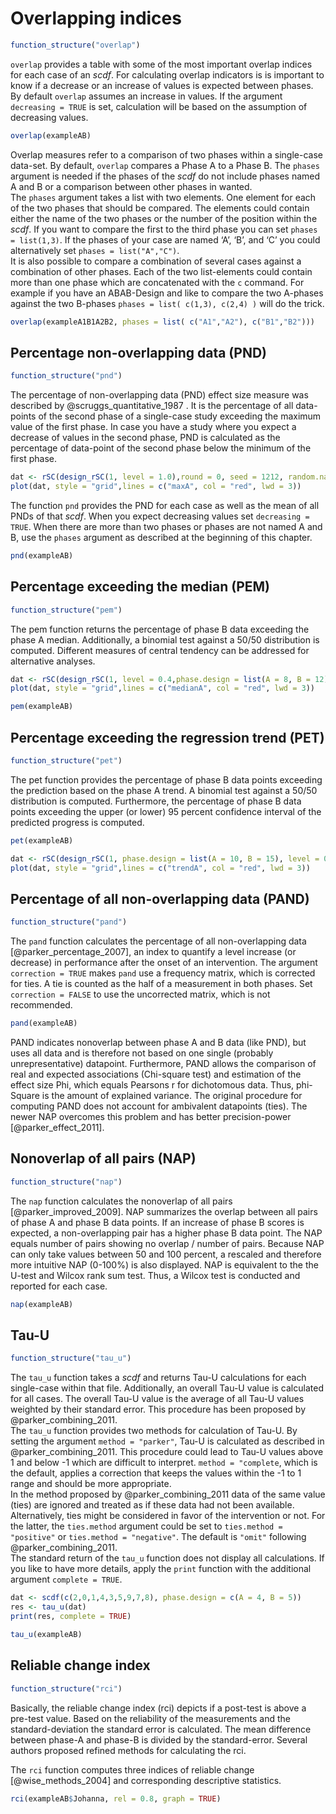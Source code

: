
# Overlapping indices

```r
function_structure("overlap")
```

`overlap` provides a table with some of the most important overlap indices for each case of an *scdf*. For calculating overlap indicators is is important to know if a decrease or an increase of values is expected between phases. By default `overlap` assumes an increase in values. If the argument `decreasing = TRUE` is set, calculation will be based on the assumption of decreasing values.  

```r
overlap(exampleAB)
```


Overlap measures refer to a comparison of two phases within a single-case data-set. By default, `overlap` compares a Phase A to a Phase B. The `phases` argument is needed if the phases of the *scdf* do not include phases named A and B or a comparison between other phases in wanted.  
The `phases` argument takes a list with two elements. One element for each of the two phases that should be compared. The elements could contain either the name of the two phases or the number of the position within the *scdf*. If you want to compare the first to the third phase you can set `phases = list(1,3)`. If the phases of your case are named 'A', 'B', and 'C' you could alternatively set `phases = list("A","C")`.  
It is also possible to compare a combination of several cases against a combination of other phases. Each of the two list-elements could contain more than one phase which are concatenated with the `c` command. For example if you have an ABAB-Design and like to compare the two A-phases against the two B-phases `phases = list( c(1,3), c(2,4) )` will do the trick.

```r
overlap(exampleA1B1A2B2, phases = list( c("A1","A2"), c("B1","B2")))
```

## Percentage non-overlapping data (PND)

```r
function_structure("pnd")
```

The percentage of non-overlapping data (PND) effect size measure was described by @scruggs_quantitative_1987 . It is the percentage of all data-points of the second phase of a single-case study exceeding the maximum value of the first phase. In case you have a study where you expect a decrease of values in the  second phase, PND is calculated as the percentage of data-point of the second phase below the minimum of the first phase.  

```r
dat <- rSC(design_rSC(1, level = 1.0),round = 0, seed = 1212, random.names = "male")
plot(dat, style = "grid",lines = c("maxA", col = "red", lwd = 3))
```

The function `pnd` provides the PND for each case as well as the mean of all PNDs of that _scdf_. When you expect decreasing values set `decreasing = TRUE`. When there are more than two phases or phases are not named A and B, use the `phases` argument as described at the beginning of this chapter.

```r
pnd(exampleAB)
```

## Percentage exceeding the median (PEM)

```r
function_structure("pem")
```

The pem function returns the percentage of phase B data exceeding the phase A median. Additionally, a binomial test against a 50/50 distribution is computed. Different measures of central tendency can be addressed for alternative analyses.

```r
dat <- rSC(design_rSC(1, level = 0.4,phase.design = list(A = 8, B = 12)), round = 0, seed = 1232, random.names = "male")
plot(dat, style = "grid",lines = c("medianA", col = "red", lwd = 3))
```


```r
pem(exampleAB)
```

## Percentage exceeding the regression trend (PET)

```r
function_structure("pet")
```

The pet function provides the percentage of phase B data points exceeding the prediction based on the phase A trend. A binomial test against a 50/50 distribution is computed. Furthermore, the percentage of phase B data points exceeding the upper (or lower) 95 percent confidence interval of the predicted progress is computed.

```r
pet(exampleAB)
```


```r
dat <- rSC(design_rSC(1, phase.design = list(A = 10, B = 15), level = 0.4),round = 0, seed = 9871, random.names = "female")
plot(dat, style = "grid",lines = c("trendA", col = "red", lwd = 3))
```

## Percentage of all non-overlapping data (PAND)

```r
function_structure("pand")
```

The `pand` function calculates the percentage of all non-overlapping data [@parker_percentage_2007], an index to quantify a level increase (or decrease) in performance after the onset of an intervention. The argument `correction = TRUE` makes `pand` use a frequency matrix, which is corrected for ties. A tie is counted as the half of a measurement in both phases. Set `correction = FALSE` to use the uncorrected matrix, which is not recommended.

```r
pand(exampleAB)
```

PAND indicates nonoverlap between phase A and B data (like PND), but uses all data and is therefore not based on one single (probably unrepresentative) datapoint. Furthermore, PAND allows the comparison of real and expected associations (Chi-square test) and estimation of the effect size Phi, which equals Pearsons r for dichotomous data. Thus, phi-Square is the amount of explained variance. The original procedure for computing PAND does not account for ambivalent datapoints (ties). The newer NAP overcomes this problem and has better precision-power [@parker_effect_2011].

## Nonoverlap of all pairs (NAP)

```r
function_structure("nap")
```

The `nap` function calculates the nonoverlap of all pairs [@parker_improved_2009]. NAP summarizes the overlap between all pairs of phase A and phase B data points. If an increase of phase B scores is expected, a non-overlapping pair has a higher phase B data point. The NAP equals number of pairs showing no overlap / number of pairs. Because NAP can only take values between 50 and 100 percent, a rescaled and therefore more intuitive NAP (0-100%) is also displayed. NAP is equivalent to the the U-test and Wilcox rank sum test. Thus, a Wilcox test is conducted and reported for each case. 

```r
nap(exampleAB)
```

## Tau-U

```r
function_structure("tau_u")
```

The `tau_u` function takes a _scdf_ and returns Tau-U calculations for each single-case within that file. Additionally, an overall Tau-U value is calculated for all cases. The overall Tau-U value is the average of all Tau-U values weighted by their standard error. This procedure has been proposed by @parker_combining_2011.  
The `tau_u` function provides two methods for calculation of Tau-U. By setting the argument `method = "parker"`, Tau-U is calculated as described in @parker_combining_2011. This procedure could lead to Tau-U values above 1 and below -1 which are difficult to interpret. `method = "complete`, which is the default, applies a correction that keeps the values within the -1 to 1 range and should be more appropriate.  
In the method proposed by @parker_combining_2011 data of the same value (ties) are ignored and treated as if these data had not been available. Alternatively, ties might be considered in favor of the intervention or not. For the latter, the `ties.method` argument could be set to `ties.method = "positive"` or  `ties.method = "negative"`. The default is `"omit"` following @parker_combining_2011.  
The standard return of the `tau_u` function does not display all calculations. If you like to have more details, apply the `print` function with the additional argument `complete = TRUE`.

```r
dat <- scdf(c(2,0,1,4,3,5,9,7,8), phase.design = c(A = 4, B = 5))
res <- tau_u(dat)
print(res, complete = TRUE)

```

```r
tau_u(exampleAB)
```

## Reliable change index

```r
function_structure("rci")
```

Basically, the reliable change index (rci) depicts if a post-test is above a pre-test value. Based on the reliability of the measurements and the standard-deviation the standard error is calculated. The mean difference between phase-A and phase-B is divided by the standard-error. Several authors proposed refined methods for calculating the rci. 

The `rci` function computes three indices of reliable change [@wise_methods_2004] and corresponding descriptive statistics.

```r
rci(exampleAB$Johanna, rel = 0.8, graph = TRUE)
```

